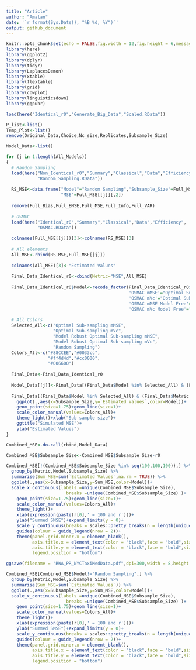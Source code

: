 ```yaml
---
title: "Article"
author: "Amalan"
date: '`r format(Sys.Date(), "%B %d, %Y")`'
output: github_document
---
```


```r
knitr::opts_chunk$set(echo = FALSE,fig.width = 12,fig.height = 6,message = FALSE,warning = FALSE)
library(here)
library(ggplot2)
library(dplyr)
library(tidyr)
library(LaplacesDemon)
library(xtable)
library(flextable)
library(grid)
library(cowplot)
library(linguisticsdown)
library(ggpubr)

load(here("Identical_r0","Generate_Big_Data","Scaled.RData"))

P_list<-list()
Temp_Plot<-list()
remove(Original_Data,Choice,Nc_size,Replicates,Subsample_Size)
```


```r
Model_Data<-list()

for (j in 1:length(All_Models)) 
{
  # Random Sampling
  load(here("Non_Identical_r0","Summary","Classical","Data","Efficiency",
            "Random_Sampling.RData"))
  
  RS_MSE<-data.frame("Model"="Random Sampling","Subsample_Size"=Full_MSE[[j]][,1],
                     "MSE"=Full_MSE[[j]][,2])
  
  remove(Full_Bias,Full_EMSE,Full_MSE,Full_Info,Full_VAR)
  
  # OSMAC
  load(here("Identical_r0","Summary","Classical","Data","Efficiency",
            "OSMAC.RData"))
  
  colnames(Full_MSE[[j]])[3]<-colnames(RS_MSE)[3]
  
  # All elements
  All_MSE<-rbind(RS_MSE,Full_MSE[[j]])
  
  colnames(All_MSE)[3]<-"Estimated Values"
  
  Final_Data_Identical_r0<-cbind(Metric="MSE",All_MSE)
  
  Final_Data_Identical_r0$Model<-recode_factor(Final_Data_Identical_r0$Model,
                                               'OSMAC mMSE'="Optimal Sub-sampling mMSE",
                                               'OSMAC mVc'="Optimal Sub-sampling mVc",
                                               'OSMAC mMSE Model Free'="Model Robust Optimal Sub-sampling mMSE",
                                               'OSMAC mVc Model Free'="Model Robust Optimal Sub-sampling mVc")
  
  # All Colors
  Selected_All<-c("Optimal Sub-sampling mMSE",
                  "Optimal Sub-sampling mVc",
                  "Model Robust Optimal Sub-sampling mMSE",
                  "Model Robust Optimal Sub-sampling mVc",
                  "Random Sampling")
  Colors_All<-c("#88CCEE","#0033cc",
                "#ff4d4d","#cc0000",
                "#006600")
  
  Final_Data<-Final_Data_Identical_r0
  
  Model_Data[[j]]<-Final_Data[(Final_Data$Model %in% Selected_All) & (Final_Data$Metric == "MSE"),]
  
  Final_Data[(Final_Data$Model %in% Selected_All) & (Final_Data$Metric == "MSE"),] %>%
    ggplot(.,aes(x=Subsample_Size,y=`Estimated Values`,color=Model))+
    geom_point(size=1.75)+geom_line(size=1)+
    scale_color_manual(values=Colors_All)+
    theme_light()+xlab("Sub sample size")+
    ggtitle("Simulated MSE")+
    ylab("Estimated Values")
}

Combined_MSE<-do.call(rbind,Model_Data)

Combined_MSE$Subsample_Size<-Combined_MSE$Subsample_Size-r0

Combined_MSE[!(Combined_MSE$Subsample_Size %in% seq(100,100,100)),] %>%
  group_by(Metric,Model,Subsample_Size) %>%
  summarise(Sum_MSE=sum(`Estimated Values`,na.rm = TRUE)) %>%
  ggplot(.,aes(x=Subsample_Size,y=Sum_MSE,color=Model))+
  scale_x_continuous(labels =unique(Combined_MSE$Subsample_Size),
                       breaks =unique(Combined_MSE$Subsample_Size) )+
    geom_point(size=1.75)+geom_line(size=1)+
    scale_color_manual(values=Colors_All)+
    theme_light()+
    xlab(expression(paste(r[0],' = 100 and r')))+
    ylab("Summed SMSE")+expand_limits(y = 0)+
    scale_y_continuous(breaks = scales::pretty_breaks(n = length(unique(Combined_MSE$Subsample_Size))/2))+
    guides(colour = guide_legend(nrow = 2))+
    theme(panel.grid.minor.x = element_blank(),
          axis.title.x = element_text(color = "black",face = "bold",size = 12),
          axis.title.y = element_text(color = "black",face = "bold",size = 12),
          legend.position = "bottom")

ggsave(filename = "RWA_PR_NYCTaxiMedData.pdf",dpi=300,width = 8,height = 6,units = "in")

Combined_MSE[Combined_MSE$Model!="Random Sampling",] %>%
  group_by(Metric,Model,Subsample_Size) %>%
  summarise(Sum_MSE=sum(`Estimated Values`)) %>%
  ggplot(.,aes(x=Subsample_Size,y=Sum_MSE,color=Model))+
  scale_x_continuous(labels =unique(Combined_MSE$Subsample_Size),
                       breaks =unique(Combined_MSE$Subsample_Size) )+
    geom_point(size=1.75)+geom_line(size=1)+
    scale_color_manual(values=Colors_All)+
    theme_light()+
    xlab(expression(paste(r[0],' = 100 and r')))+
    ylab("Summed SMSE")+expand_limits(y = 0)+
    scale_y_continuous(breaks = scales::pretty_breaks(n = length(unique(Combined_MSE$Subsample_Size))/2))+
    guides(colour = guide_legend(nrow = 2))+
    theme(panel.grid.minor.x = element_blank(),
          axis.title.x = element_text(color = "black",face = "bold",size = 12),
          axis.title.y = element_text(color = "black",face = "bold",size = 12),
          legend.position = "bottom")
```

